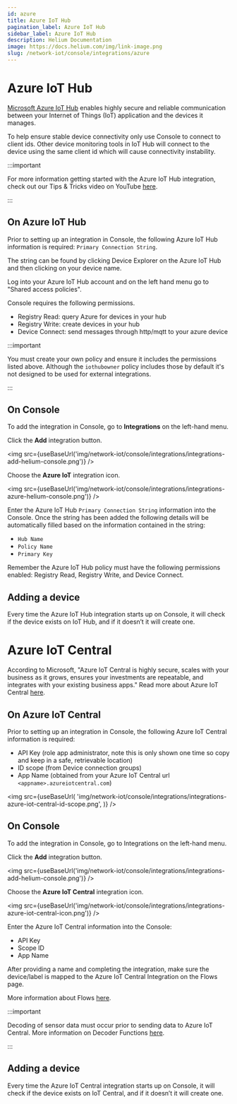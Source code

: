 ```yaml
---
id: azure
title: Azure IoT Hub
pagination_label: Azure IoT Hub
sidebar_label: Azure IoT Hub
description: Helium Documentation
image: https://docs.helium.com/img/link-image.png
slug: /network-iot/console/integrations/azure
---
```


# Azure IoT Hub


[Microsoft Azure IoT Hub](https://azure.microsoft.com/en-us/overview/iot/#overview) enables highly
secure and reliable communication between your Internet of Things (IoT) application and the devices
it manages.

To help ensure stable device connectivity only use Console to connect to client ids. Other device
monitoring tools in IoT Hub will connect to the device using the same client id which will cause
connectivity instability.

:::important

For more information getting started with the Azure IoT Hub integration, check out our Tips & Tricks
video on YouTube [here](https://youtu.be/emJ88cGF-Ew).

:::

## On Azure IoT Hub

Prior to setting up an integration in Console, the following Azure IoT Hub information is required:
`Primary Connection String`.

The string can be found by clicking Device Explorer on the Azure IoT Hub and then clicking on your
device name.

Log into your Azure IoT Hub account and on the left hand menu go to "Shared access policies".

Console requires the following permissions.

- Registry Read: query Azure for devices in your hub
- Registry Write: create devices in your hub
- Device Connect: send messages through http/mqtt to your azure device

:::important

You must create your own policy and ensure it includes the permissions listed above. Although the
`iothubowner` policy includes those by default it's not designed to be used for external
integrations.

:::

## On Console

To add the integration in Console, go to **Integrations** on the left-hand menu.

Click the **Add** integration button.

<img src={useBaseUrl('img/network-iot/console/integrations/integrations-add-helium-console.png')} />

Choose the **Azure IoT** integration icon.

<img
  src={useBaseUrl('img/network-iot/console/integrations/integrations-azure-helium-console.png')}
/>

Enter the Azure IoT Hub `Primary Connection String` information into the Console. Once the string
has been added the following details will be automatically filled based on the information contained
in the string:

- `Hub Name`
- `Policy Name`
- `Primary Key`

Remember the Azure IoT Hub policy must have the following permissions enabled: Registry Read,
Registry Write, and Device Connect.

## Adding a device

Every time the Azure IoT Hub integration starts up on Console, it will check if the device exists on
IoT Hub, and if it doesn’t it will create one.

# Azure IoT Central

According to Microsoft, "Azure IoT Central is highly secure, scales with your business as it grows,
ensures your investments are repeatable, and integrates with your existing business apps." Read more
about Azure IoT Central [here](https://azure.microsoft.com/en-us/services/iot-central/).

## On Azure IoT Central

Prior to setting up an integration in Console, the following Azure IoT Central information is
required:

- API Key (role app administrator, note this is only shown one time so copy and keep in a safe,
  retrievable location)
- ID scope (from Device connection groups)
- App Name (obtained from your Azure IoT Central url `<appname>.azureiotcentral.com`)

<img
  src={useBaseUrl(
    'img/network-iot/console/integrations/integrations-azure-iot-central-id-scope.png',
  )}
/>

## On Console

To add the integration in Console, go to Integrations on the left-hand menu.

Click the **Add** integration button.

<img src={useBaseUrl('img/network-iot/console/integrations/integrations-add-helium-console.png')} />

Choose the **Azure IoT Central** integration icon.

<img
  src={useBaseUrl('img/network-iot/console/integrations/integrations-azure-iot-central-icon.png')}
/>

Enter the Azure IoT Central information into the Console:

- API Key
- Scope ID
- App Name

After providing a name and completing the integration, make sure the device/label is mapped to the
Azure IoT Central Integration on the Flows page.

More information about Flows [here](/network-iot/console/flows/).

:::important

Decoding of sensor data must occur prior to sending data to Azure IoT Central. More information on
Decoder Functions [here](/network-iot/console/functions#creating-a-decoder-function).

:::

## Adding a device

Every time the Azure IoT Central integration starts up on Console, it will check if the device
exists on IoT Central, and if it doesn’t it will create one.
